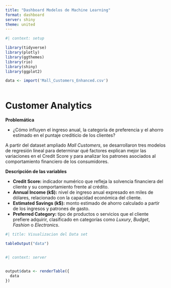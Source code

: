 ```yaml
---
title: "Dashboard Modelos de Machine Learning"
format: dashboard
server: shiny
theme: united
---
```


```r
#| context: setup

library(tidyverse)
library(plotly)
library(ggthemes)
library(rio)
library(shiny)
library(ggplot2)

data <- import('Mall_Customers_Enhanced.csv')



```

# Customer Analytics

**Problemática**

-   ¿Cómo influyen el ingreso anual, la categoría de preferencia y el ahorro estimado en el puntaje crediticio de los clientes?

A partir del dataset ampliado *Mall Customers*, se desarrollaron tres modelos de regresión lineal para determinar qué factores explican mejor las variaciones en el Credit Score y para analizar los patrones asociados al comportamiento financiero de los consumidores.

**Descripción de las variables**

-   **Credit Score:** indicador numérico que refleja la solvencia financiera del cliente y su comportamiento frente al crédito.
-   **Annual Income (k\$):** nivel de ingreso anual expresado en miles de dólares, relacionado con la capacidad económica del cliente.
-   **Estimated Savings (k\$):** monto estimado de ahorro calculado a partir de los ingresos y patrones de gasto.
-   **Preferred Category:** tipo de productos o servicios que el cliente prefiere adquirir, clasificado en categorías como *Luxury*, *Budget*, *Fashion* o *Electronics*.

```r
#| title: Visualizacion del Data set

tableOutput("data")
```

```r

```

```r
#| context: server


output$data <- renderTable({
  data
})


```
